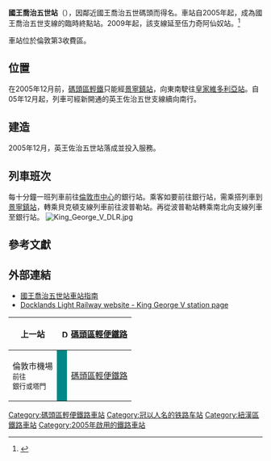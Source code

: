 {{Infobox London station
| name = 國王喬治五世<br />King George V
| image =King George V stn entrance.JPG<br />[[File:King_George_V_station,_Docklands_Light_Railway_-_geograph.org.uk_-_134065.jpg|250px]]
| manager = [[碼頭區輕便鐵路|碼頭區輕便鐵路]]
| fare_zone = 3
| locale = {{link-en|北伍里奇|North Woolwich}}
| borough = [[紐漢區|紐漢區]]
| start=2005年
| platforms= 2
| exits= |}}

'''國王喬治五世站'''（{{lang-en|King George V DLR station}}），因鄰近國王喬治五世碼頭而得名。車站自2005年起，成為國王喬治五世支線的臨時終點站。2009年起，該支線延至伍力奇阿仙奴站。<ref>{{cite web |url=http://developments.dlr.co.uk/extensions/woolwich/details.asp?id=7 |title=政府批准興建碼頭區輕鐵伍力奇延線 |accessdate=2007-09-27 |4= |deadurl=yes |archiveurl=https://web.archive.org/web/20071021231935/http://developments.dlr.co.uk/extensions/woolwich/details.asp?id=7 |archivedate=2007-10-21 }}</ref> 

車站位於倫敦第3收費區。

== 位置 ==
在2005年12月前，[[碼頭區輕便鐵路|碼頭區輕鐵]]只能經[[景寧鎮站|景寧鎮站]]，向東南駛往[[皇家維多利亞站|皇家維多利亞站]]。自05年12月起，列車可經新開通的英王佐治五世支線續向南行。

== 建造 ==
2005年12月，英王佐治五世站落成並投入服務。

== 列車班次 ==
每十分鐘一班列車前往[[倫敦市|倫敦市中心]]的銀行站。乘客如要前往銀行站，需乘搭列車到[[景寧鎮站|景寧鎮站]]，轉乘貝克頓支線列車前往波普勒站。再從波普勒站轉乘南北向支線列車至銀行站。
[[File:King_George_V_DLR.jpg|thumb]]

== 參考文獻 ==
{{reflist}}

== 外部連結 ==
* [http://www.tfl.gov.uk/assets/downloads/gettingaround/King-George-V-DLR.pdf 國王喬治五世站車站指南]
* [http://www.tfl.gov.uk/gettingaround/transportaccessibility/dlr/3253.aspx Docklands Light Railway website - King George V station page]{{Wayback|url=http://www.tfl.gov.uk/gettingaround/transportaccessibility/dlr/3253.aspx |date=20140302185105 }}

{| class="toccolours" border="1" cellpadding="4" style="margin: 0 auto; border-collapse: collapse; text-align: center;"
|- style="background: #F0F0F0;"
! 上一站
! colspan="3" |[[File:DLR_roundel_(no_text).svg|15px]] [[碼頭區輕便鐵路|碼頭區輕便鐵路]]
! 下一站
|- style="text-align: center;"
| 倫敦市機場<br /><small>前往<br />銀行或塔門</small>
| style="background:#008887;" |  
| [[碼頭區輕便鐵路|碼頭區輕便鐵路]]
| style="background:#008887;" |  
| 伍力奇阿仙奴
|}

{{DLR}}
{{coord|51|30|07.1|N|0|03|46|E|region:GB_type:landmark|display=title}}

{{DEFAULTSORT:King George V}}
[[Category:碼頭區輕便鐵路車站|Category:碼頭區輕便鐵路車站]]
[[Category:冠以人名的铁路车站|Category:冠以人名的铁路车站]]
[[Category:紐漢區鐵路車站|Category:紐漢區鐵路車站]]
[[Category:2005年啟用的鐵路車站|Category:2005年啟用的鐵路車站]]